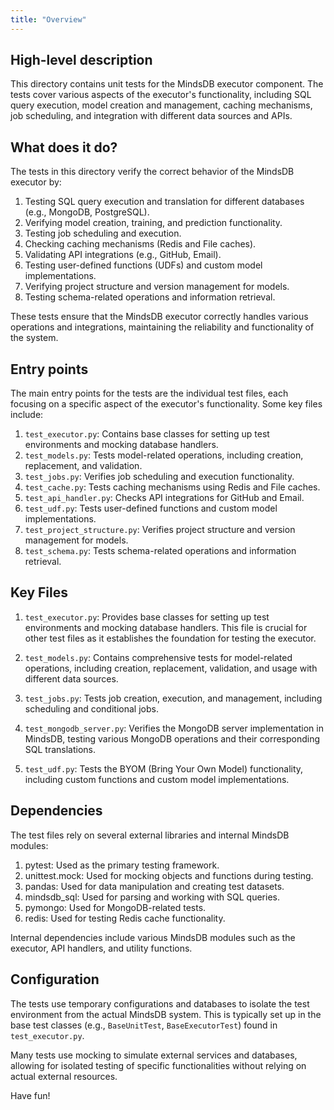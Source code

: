 ```yaml
---
title: "Overview"
---
```


## High-level description
This directory contains unit tests for the MindsDB executor component. The tests cover various aspects of the executor's functionality, including SQL query execution, model creation and management, caching mechanisms, job scheduling, and integration with different data sources and APIs.

## What does it do?
The tests in this directory verify the correct behavior of the MindsDB executor by:

1. Testing SQL query execution and translation for different databases (e.g., MongoDB, PostgreSQL).
2. Verifying model creation, training, and prediction functionality.
3. Testing job scheduling and execution.
4. Checking caching mechanisms (Redis and File caches).
5. Validating API integrations (e.g., GitHub, Email).
6. Testing user-defined functions (UDFs) and custom model implementations.
7. Verifying project structure and version management for models.
8. Testing schema-related operations and information retrieval.

These tests ensure that the MindsDB executor correctly handles various operations and integrations, maintaining the reliability and functionality of the system.

## Entry points
The main entry points for the tests are the individual test files, each focusing on a specific aspect of the executor's functionality. Some key files include:

1. `test_executor.py`: Contains base classes for setting up test environments and mocking database handlers.
2. `test_models.py`: Tests model-related operations, including creation, replacement, and validation.
3. `test_jobs.py`: Verifies job scheduling and execution functionality.
4. `test_cache.py`: Tests caching mechanisms using Redis and File caches.
5. `test_api_handler.py`: Checks API integrations for GitHub and Email.
6. `test_udf.py`: Tests user-defined functions and custom model implementations.
7. `test_project_structure.py`: Verifies project structure and version management for models.
8. `test_schema.py`: Tests schema-related operations and information retrieval.

## Key Files
1. `test_executor.py`: Provides base classes for setting up test environments and mocking database handlers. This file is crucial for other test files as it establishes the foundation for testing the executor.

2. `test_models.py`: Contains comprehensive tests for model-related operations, including creation, replacement, validation, and usage with different data sources.

3. `test_jobs.py`: Tests job creation, execution, and management, including scheduling and conditional jobs.

4. `test_mongodb_server.py`: Verifies the MongoDB server implementation in MindsDB, testing various MongoDB operations and their corresponding SQL translations.

5. `test_udf.py`: Tests the BYOM (Bring Your Own Model) functionality, including custom functions and custom model implementations.

## Dependencies
The test files rely on several external libraries and internal MindsDB modules:

1. pytest: Used as the primary testing framework.
2. unittest.mock: Used for mocking objects and functions during testing.
3. pandas: Used for data manipulation and creating test datasets.
4. mindsdb_sql: Used for parsing and working with SQL queries.
5. pymongo: Used for MongoDB-related tests.
6. redis: Used for testing Redis cache functionality.

Internal dependencies include various MindsDB modules such as the executor, API handlers, and utility functions.

## Configuration
The tests use temporary configurations and databases to isolate the test environment from the actual MindsDB system. This is typically set up in the base test classes (e.g., `BaseUnitTest`, `BaseExecutorTest`) found in `test_executor.py`.

Many tests use mocking to simulate external services and databases, allowing for isolated testing of specific functionalities without relying on actual external resources.

Have fun!